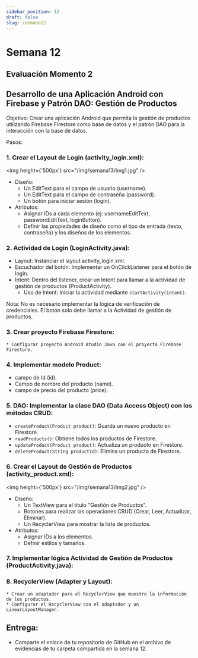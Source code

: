 ```yaml
---
sidebar_position: 12
draft: false
slug: /semana12
---
```

# Semana 12

## Evaluación Momento 2 

## Desarrollo de una Aplicación Android con Firebase y Patrón DAO: Gestión de Productos

Objetivo: Crear una aplicación Android que permita la gestión de productos utilizando Firebase Firestore como base de datos y el patrón DAO para la interacción con la base de datos.

Pasos:

### 1. Crear el Layout de Login (activity_login.xml):

<img  height={'500px'}  src="/img/semana13/img1.jpg" />

* Diseño:
    * Un EditText para el campo de usuario (username).
    * Un EditText para el campo de contraseña (password).
    * Un botón para iniciar sesión (login).
* Atributos:
    * Asignar IDs a cada elemento (ej: usernameEditText, passwordEditText, loginButton).
    * Definir las propiedades de diseño como el tipo de entrada (texto, contraseña) y los diseños de los elementos.

### 2. Actividad de Login (LoginActivity.java):

* Layout: Instanciar el layout activity_login.xml.
* Escuchador del botón: Implementar un OnClickListener para el botón de login.
* Intent: Dentro del listener, crear un Intent para llamar a la actividad de gestión de productos (ProductActivity).
    * Uso de Intent: Iniciar la actividad mediante `startActivity(intent)`.

Nota: No es necesario implementar la lógica de verificación de credenciales. El botón solo debe llamar a la Actividad de gestión de productos.

### 3. Crear proyecto Firebase Firestore:
    * Configurar proyecto Android Atudio Java con el proyecto Firebase Firestore. 

### 4. Implementar modelo Product:

* campo de Id (id).
* Campo de nombre del producto (name).
* campo de precio del producto (price).

### 5. DAO: Implementar la clase DAO (Data Access Object) con los métodos CRUD:
* `createProduct(Product product)`: Guarda un nuevo producto en Firestore.
* `readProducts()`: Obtiene todos los productos de Firestore.
* `updateProduct(Product product)`: Actualiza un producto en Firestore.
* `deleteProduct(String productId)`: Elimina un producto de Firestore.

### 6. Crear el Layout de Gestión de Productos (activity_product.xml):

<img  height={'500px'}  src="/img/semana13/img2.jpg" />

* Diseño:
    * Un TextView para el título "Gestión de Productos".
    * Botones para realizar las operaciones CRUD (Crear, Leer, Actualizar, Eliminar).
    * Un RecyclerView para mostrar la lista de productos.
* Atributos:
    * Asignar IDs a los elementos.
    * Definir estilos y tamaños.

### 7. Implementar lógica Actividad de Gestión de Productos (ProductActivity.java):

### 8. RecyclerView (Adapter y Layout):
    * Crear un adaptador para el RecyclerView que muestre la información de los productos.
    * Configurar el RecyclerView con el adaptador y un LinearLayoutManager.

## Entrega:

*  Comparte el enlace de tu repositorio de GitHub en el archivo de evidencias de tu carpeta compartida en la semana 12.